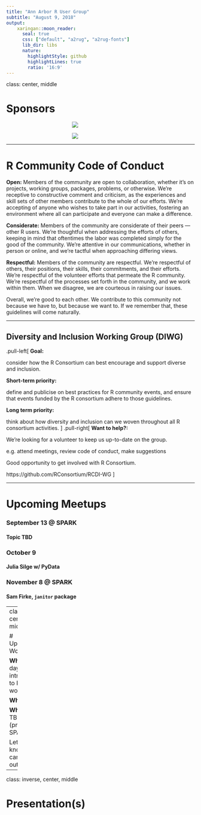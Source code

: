 ```yaml
---
title: "Ann Arbor R User Group"
subtitle: "August 9, 2018"
output:
    xaringan::moon_reader:
      seal: true
      css: ["default", "a2rug", "a2rug-fonts"]
      lib_dir: libs
      nature:
        highlightStyle: github
        highlightLines: true
        ratio: '16:9'
---
```

class: center, middle

# Sponsors

<img src="static/RConsortium_Horizontal_Pantone.png"  style="max-width: 30%; display: block; margin: 0 auto;">

<img src="static/spark-logo.jpeg" style="max-width: 30%; display: block; margin: 0 auto;">

---

# R Community Code of Conduct

**Open:** Members of the community are open to collaboration, whether it's on projects, working groups, packages, problems, or otherwise. We're receptive to constructive comment and criticism, as the experiences and skill sets of other members contribute to the whole of our efforts. We're accepting of anyone who wishes to take part in our activities, fostering an environment where all can participate and everyone can make a difference.

**Considerate:** Members of the community are considerate of their peers — other R users. We're thoughtful when addressing the efforts of others, keeping in mind that oftentimes the labor was completed simply for the good of the community. We're attentive in our communications, whether in person or online, and we're tactful when approaching differing views.

**Respectful:** Members of the community are respectful. We're respectful of others, their positions, their skills, their commitments, and their efforts. We're respectful of the volunteer efforts that permeate the R community. We're respectful of the processes set forth in the community, and we work within them. When we disagree, we are courteous in raising our issues.

Overall, we're good to each other. We contribute to this community not because we have to, but because we want to. If we remember that, these guidelines will come naturally.

---

## Diversity and Inclusion Working Group (DIWG)

.pull-left[
**Goal:**

consider how the R Consortium can best encourage and support diverse and inclusion.

**Short-term priority:**

define and publicise on best practices for R community events, and ensure that events funded by the R consortium adhere to those guidelines.

**Long term priority:**

think about how diversity and inclusion can we woven throughout all R consortium activities.
]
.pull-right[
**Want to help?:**

We're looking for a volunteer to keep us up-to-date on the group.

e.g. attend meetings, review code of conduct, make suggestions

Good opportunity to get involved with R Consortium.

https://github.com/RConsortium/RCDI-WG
]

---

# Upcoming Meetups

### September 13 @ SPARK
#### Topic TBD

### October 9 
#### Julia Silge w/ PyData

### November 8 @ SPARK
#### Sam Firke, `janitor` package

---
class: center, middle

# Upcomping Workshops

**What:** 2 day introduction to R workshop

**When:** TBD

**Where:** TBD (probably SPARK)

Let us know if you can help out

---
class: inverse, center, middle

# Presentation(s)
